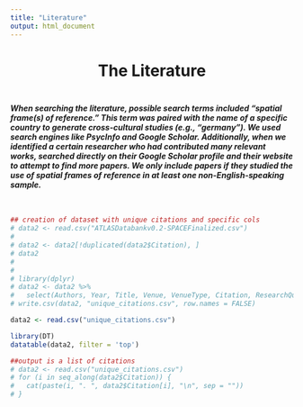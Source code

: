```yaml
---
title: "Literature"
output: html_document
---
```

<style type="text/css">
  .title {
    display: none;
  }
</style>


<h1 style="text-align: center;">The Literature</h1>
<div class="description" style="padding-top: 3px; padding-bottom: 10px;">
<h5>When searching the literature, possible search terms included “spatial frame(s) of reference.” This term was paired with the name of a specific country to generate cross-cultural studies (e.g., “germany”). We used search engines like PsycInfo and Google Scholar. Additionally, when we identified a certain researcher who had contributed many relevant works, searched directly on their Google Scholar profile and their website to attempt to find more papers. We only include papers if they studied the use of spatial frames of reference in at least one non-English-speaking sample.</h5>
</div>

```r
## creation of dataset with unique citations and specific cols
# data2 <- read.csv("ATLASDatabankv0.2-SPACEFinalized.csv")
# 
# data2 <- data2[!duplicated(data2$Citation), ]
# data2
# 
# 
# library(dplyr)
# data2 <- data2 %>% 
#   select(Authors, Year, Title, Venue, VenueType, Citation, ResearchQuestion)
# write.csv(data2, "unique_citations.csv", row.names = FALSE)

```

```r
data2 <- read.csv("unique_citations.csv")

library(DT)
datatable(data2, filter = 'top')
```


```r
##output is a list of citations
# data2 <- read.csv("unique_citations.csv")
# for (i in seq_along(data2$Citation)) {
#   cat(paste(i, ". ", data2$Citation[i], "\n", sep = ""))
# }
```